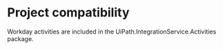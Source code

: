 ﻿# Project compatibility

Workday activities are included in the
                UiPath.IntegrationService.Activities package.




|  |
| ---
